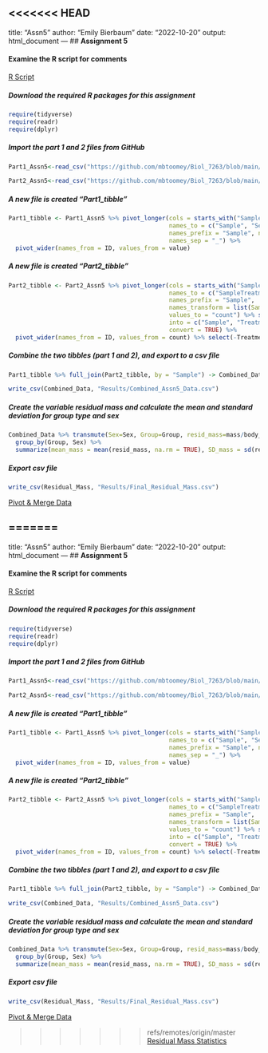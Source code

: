 <<<<<<< HEAD
---
title: "Assn5"
author: "Emily Bierbaum"
date: "2022-10-20"
output: html_document
---
## **Assignment 5**

#### Examine the R script for comments  
[R Script](Assn_5.R)  

##### Download the required R packages for this assignment
```r
require(tidyverse)
require(readr)
require(dplyr)
```

##### Import the part 1 and 2 files from GitHub 
```r
Part1_Assn5<-read_csv("https://github.com/mbtoomey/Biol_7263/blob/main/Data/assignment6part1.csv?raw=true",show_col_types = FALSE) 

Part2_Assn5<-read_csv("https://github.com/mbtoomey/Biol_7263/blob/main/Data/assignment6part2.csv?raw=true", show_col_types = FALSE)
```


##### A new file is created "Part1_tibble" 
```r
Part1_tibble <- Part1_Assn5 %>% pivot_longer(cols = starts_with("Sample"),
                                             names_to = c("Sample", "Sex", "Group"),
                                             names_prefix = "Sample", names_transform = list(Sample = as.integer),
                                             names_sep = "_") %>%
  pivot_wider(names_from = ID, values_from = value)
```
  
##### A new file is created "Part2_tibble"
```r
Part2_tibble <- Part2_Assn5 %>% pivot_longer(cols = starts_with("Sample"), 
                                             names_to = c("SampleTreatment"), 
                                             names_prefix = "Sample",
                                             names_transform = list(Sample = as.integer), 
                                             values_to = "count") %>% separate(SampleTreatment,
                                             into = c("Sample", "Treatment"), 
                                             convert = TRUE) %>% 
  pivot_wider(names_from = ID, values_from = count) %>% select(-Treatment)
```

##### Combine the two tibbles (part 1 and 2), and export to a csv file
```r
Part1_tibble %>% full_join(Part2_tibble, by = "Sample") -> Combined_Data

write_csv(Combined_Data, "Results/Combined_Assn5_Data.csv")
```

##### Create the variable residual mass and calculate the mean and standard deviation for group type and sex
```r
Combined_Data %>% transmute(Sex=Sex, Group=Group, resid_mass=mass/body_length) %>% 
  group_by(Group, Sex) %>% 
  summarize(mean_mass = mean(resid_mass, na.rm = TRUE), SD_mass = sd(resid_mass, na.rm = TRUE)) -> Residual_Mass
```

##### Export csv file
```r
write_csv(Residual_Mass, "Results/Final_Residual_Mass.csv")
```

[Pivot & Merge Data](Results/Combined_Assn5_Data.csv)  

=======
---
title: "Assn5"
author: "Emily Bierbaum"
date: "2022-10-20"
output: html_document
---
## **Assignment 5**

#### Examine the R script for comments  
[R Script](Assn_5.R)  

##### Download the required R packages for this assignment
```r
require(tidyverse)
require(readr)
require(dplyr)
```

##### Import the part 1 and 2 files from GitHub 
```r
Part1_Assn5<-read_csv("https://github.com/mbtoomey/Biol_7263/blob/main/Data/assignment6part1.csv?raw=true",show_col_types = FALSE) 

Part2_Assn5<-read_csv("https://github.com/mbtoomey/Biol_7263/blob/main/Data/assignment6part2.csv?raw=true", show_col_types = FALSE)
```


##### A new file is created "Part1_tibble" 
```r
Part1_tibble <- Part1_Assn5 %>% pivot_longer(cols = starts_with("Sample"),
                                             names_to = c("Sample", "Sex", "Group"),
                                             names_prefix = "Sample", names_transform = list(Sample = as.integer),
                                             names_sep = "_") %>%
  pivot_wider(names_from = ID, values_from = value)
```
  
##### A new file is created "Part2_tibble"
```r
Part2_tibble <- Part2_Assn5 %>% pivot_longer(cols = starts_with("Sample"), 
                                             names_to = c("SampleTreatment"), 
                                             names_prefix = "Sample",
                                             names_transform = list(Sample = as.integer), 
                                             values_to = "count") %>% separate(SampleTreatment,
                                             into = c("Sample", "Treatment"), 
                                             convert = TRUE) %>% 
  pivot_wider(names_from = ID, values_from = count) %>% select(-Treatment)
```

##### Combine the two tibbles (part 1 and 2), and export to a csv file
```r
Part1_tibble %>% full_join(Part2_tibble, by = "Sample") -> Combined_Data

write_csv(Combined_Data, "Results/Combined_Assn5_Data.csv")
```

##### Create the variable residual mass and calculate the mean and standard deviation for group type and sex
```r
Combined_Data %>% transmute(Sex=Sex, Group=Group, resid_mass=mass/body_length) %>% 
  group_by(Group, Sex) %>% 
  summarize(mean_mass = mean(resid_mass, na.rm = TRUE), SD_mass = sd(resid_mass, na.rm = TRUE)) -> Residual_Mass
```

##### Export csv file
```r
write_csv(Residual_Mass, "Results/Final_Residual_Mass.csv")
```

[Pivot & Merge Data](Results/Combined_Assn5_Data.csv)  

>>>>>>> refs/remotes/origin/master
[Residual Mass Statistics](Results/Final_Residual_Mass.csv)